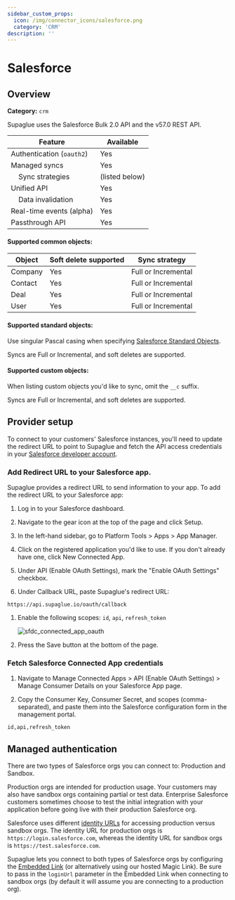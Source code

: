 ```yaml
---
sidebar_custom_props:
  icon: /img/connector_icons/salesforce.png
  category: 'CRM'
description: ''
---
```


# Salesforce

## Overview

**Category:** `crm`

Supaglue uses the Salesforce Bulk 2.0 API and the v57.0 REST API.

| Feature                              | Available      |
| ------------------------------------ | -------------- |
| Authentication (`oauth2`)            | Yes            |
| Managed syncs                        | Yes            |
| &nbsp;&nbsp;&nbsp; Sync strategies   | (listed below) |
| Unified API                          | Yes            |
| &nbsp;&nbsp;&nbsp; Data invalidation | Yes            |
| Real-time events (alpha)             | Yes            |
| Passthrough API                      | Yes            |

#### Supported common objects:

| Object  | Soft delete supported | Sync strategy       |
| ------- | --------------------- | ------------------- |
| Company | Yes                   | Full or Incremental |
| Contact | Yes                   | Full or Incremental |
| Deal    | Yes                   | Full or Incremental |
| User    | Yes                   | Full or Incremental |

#### Supported standard objects:

Use singular Pascal casing when specifying [Salesforce Standard Objects](https://developer.salesforce.com/docs/atlas.en-us.object_reference.meta/object_reference/sforce_api_objects_list.htm).

Syncs are Full or Incremental, and soft deletes are supported.

#### Supported custom objects:

When listing custom objects you'd like to sync, omit the `__c` suffix.

Syncs are Full or Incremental, and soft deletes are supported.

## Provider setup


To connect to your customers' Salesforce instances, you'll need to update the redirect URL to point to Supaglue and fetch the API access credentials in your [Salesforce developer account](https://developer.salesforce.com).

### Add Redirect URL to your Salesforce app.

Supaglue provides a redirect URL to send information to your app. To add the redirect URL to your Salesforce app:

1. Log in to your Salesforce dashboard.

1. Navigate to the gear icon at the top of the page and click Setup.

1. In the left-hand sidebar, go to Platform Tools > Apps > App Manager.

1. Click on the registered application you'd like to use. If you don't already have one, click New Connected App.

1. Under API (Enable OAuth Settings), mark the "Enable OAuth Settings" checkbox.

1. Under Callback URL, paste Supaglue's redirect URL:

  ```
  https://api.supaglue.io/oauth/callback
  ```

1. Enable the following scopes: `id`, `api`, `refresh_token`

   <BrowserWindow url="acmecorp.my.salesforce.com/app/mgmt/forceconnectedapp/forceAppEdit.apexp">

   ![sfdc_connected_app_oauth](/img/sfdc_connected_app_oauth.png 'sfdc connected app oauth')

   </BrowserWindow>

1. Press the Save button at the bottom of the page.

### Fetch Salesforce Connected App credentials

1. Navigate to Manage Connected Apps > API (Enable OAuth Settings) > Manage Consumer Details on your Salesforce App page.

1. Copy the Consumer Key, Consumer Secret, and scopes (comma-separated), and paste them into the Salesforce configuration form in the management portal.

  ```
  id,api,refresh_token
  ```

## Managed authentication

There are two types of Salesforce orgs you can connect to: Production and Sandbox.

Production orgs are intended for production usage. Your customers may also have sandbox orgs containing partial or test data. Enterprise Salesforce customers sometimes choose to test the initial integration with your application before going live with their production Salesforce org.

Salesforce uses different [identity URLs](https://help.salesforce.com/s/articleView?id=sf.remoteaccess_using_openid.htm&type=5) for accessing production versus sandbox orgs. The identity URL for production orgs is `https://login.salesforce.com`, whereas the identity URL for sandbox orgs is `https://test.salesforce.com`.

Supaglue lets you connect to both types of Salesforce orgs by configuring the [Embedded Link](/platform/managed-auth/#embedded-link) (or alternatively using our hosted Magic Link). Be sure to pass in the `loginUrl` parameter in the Embedded Link when connecting to sandbox orgs (by default it will assume you are connecting to a production org).